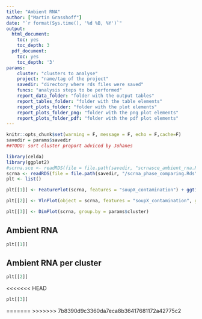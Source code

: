 ```yaml
---
title: "Ambient RNA"
author: ["Martin Grasshoff"]
date: "`r format(Sys.time(), '%d %B, %Y')`"
output:
  html_document:
    toc: yes
    toc_depth: 3
  pdf_document:
    toc: yes
    toc_depth: '3'
params:
    cluster: "clusters to analyse"
    project: "name/tag of the project"
    savedir: "directory where rds files were saved"
    funcs: "analysis steps to be performed"
    report_data_folder: "folder with the output tables"
    report_tables_folder: "folder with the table elements"
    report_plots_folder: "folder with the plot elements"
    report_plots_folder_png: "folder with the png plot elements"
    report_plots_folder_pdf: "folder with the pdf plot elements"
---
```

```r
knitr::opts_chunk$set(warning = F, message = F, echo = F,cache=F)
savedir = params$savedir
##TODO: sort cluster proport adviced by Johanes
```
```r
library(celda)
library(ggplot2)
#scrna.sce <- readRDS(file = file.path(savedir, "scrnasce_ambient_rna.Rds"))
scrna <- readRDS(file = file.path(savedir, "/scrna_phase_comparing.Rds"))
plt <- list()

plt[[1]] <- FeaturePlot(scrna, features = "soupX_contamination") + ggtitle(label = "Ambient RNA Contamintaion")

plt[[2]] <- VlnPlot(object = scrna, features = "soupX_contamination", group.by = "seurat_clusters")

plt[[3]] <- DimPlot(scrna, group.by = params$cluster)

```

## Ambient RNA
```r
plt[[1]]
```

## Ambient RNA per cluster
```r
plt[[2]]
```
<<<<<<< HEAD

```r
plt[[3]]
```
=======
>>>>>>> 7b8390d9c3360da7eca8b36417681172a42775c2

